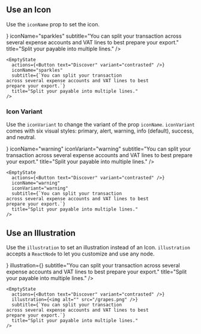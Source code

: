 
## Use an Icon

Use the `iconName` prop to set the icon.

<Preview>
  <EmptyState
    actions={<Button text="Discover" variant="contrasted" />}
    iconName="sparkles"
    subtitle="You can split your transaction across several  expense accounts and VAT lines to best prepare your export."
    title="Split your payable into multiple lines."
  />
</Preview>

```tsx sandbox
<EmptyState
  actions={<Button text="Discover" variant="contrasted" />}
  iconName="sparkles"
  subtitle={`You can split your transaction
across several expense accounts and VAT lines to best 
prepare your export.`}
  title="Split your payable into multiple lines."
/>
```

### Icon Variant

Use the `iconVariant` to change the variant of the prop `iconName`.
`iconVariant` comes with six visual styles: primary, alert, warning, info (default), success, and neutral.

<Preview>
  <EmptyState
    actions={<Button text="Discover" variant="contrasted" />}
    iconName="warning"
    iconVariant="warning"
    subtitle="You can split your transaction across several  expense accounts and VAT lines to best prepare your export."
    title="Split your payable into multiple lines."
  />
</Preview>

```tsx sandbox
<EmptyState
  actions={<Button text="Discover" variant="contrasted" />}
  iconName="warning"
  iconVariant="warning"
  subtitle={`You can split your transaction
across several expense accounts and VAT lines to best 
prepare your export.`}
  title="Split your payable into multiple lines."
/>
```

## Use an Illustration

Use the `illustration` to set an illustration instead of an Icon.
`illustration` accepts a `ReactNode` to let you customize and use any node.

<Preview>
  <EmptyState
    actions={<Button text="Discover" variant="contrasted" />}
    illustration={<img alt="" src="/grapes.png" />}
    subtitle="You can split your transaction across several  expense accounts and VAT lines to best prepare your export."
    title="Split your payable into multiple lines."
  />
</Preview>

```tsx sandbox
<EmptyState
  actions={<Button text="Discover" variant="contrasted" />}
  illustration={<img alt="" src="/grapes.png" />}
  subtitle={`You can split your transaction
across several expense accounts and VAT lines to best 
prepare your export.`}
  title="Split your payable into multiple lines."
/>
```
